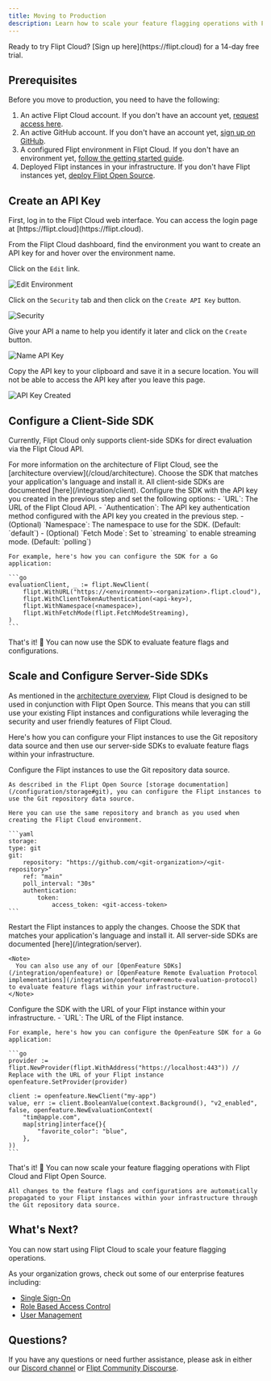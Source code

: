 ```yaml
---
title: Moving to Production
description: Learn how to scale your feature flagging operations with Flipt Cloud
---
```


<Info>
Ready to try Flipt Cloud? [Sign up here](https://flipt.cloud) for a 14-day free trial.
</Info>

## Prerequisites

Before you move to production, you need to have the following:

1. An active Flipt Cloud account. If you don't have an account yet, [request access here](https://flipt.cloud).
2. An active GitHub account. If you don't have an account yet, [sign up on GitHub](https://github.com).
3. A configured Flipt environment in Flipt Cloud. If you don't have an environment yet, [follow the getting started guide](/cloud/guides/getting-started).
4. Deployed Flipt instances in your infrastructure. If you don't have Flipt instances yet, [deploy Flipt Open Source](/installation/overview).

## Create an API Key

<Steps>
  <Step title="Login to Cloud">
  First, log in to the Flipt Cloud web interface. You can access the login page at [https://flipt.cloud](https://flipt.cloud).
  
  </Step>

  <Step title="Navigate to your Environment">

From the Flipt Cloud dashboard, find the environment you want to create an API key for and hover over the environment name.

  </Step>

  <Step title="Click on the Edit link">

Click on the `Edit` link.

![Edit Environment](/images/cloud/guides/production/edit-environment.png)

  </Step>

  <Step title="Create an API Key">

Click on the `Security` tab and then click on the `Create API Key` button.

![Security](/images/cloud/guides/production/security.png)

  </Step>

  <Step title="Name your API Key">

Give your API a name to help you identify it later and click on the `Create` button.

![Name API Key](/images/cloud/guides/production/name-api-key.png)

Copy the API key to your clipboard and save it in a secure location. You will not be able to access the API key after you leave this page.

![API Key Created](/images/cloud/guides/production/api-key-created.png)

  </Step>

</Steps>

## Configure a Client-Side SDK

Currently, Flipt Cloud only supports client-side SDKs for direct evaluation via the Flipt Cloud API.

<Note>
  For more information on the architecture of Flipt Cloud, see the
  [architecture overview](/cloud/architecture).
</Note>

<Steps>
  <Step title="Install the SDK">
    Choose the SDK that matches your application's language and install it. All client-side SDKs are documented [here](/integration/client).
  </Step>

  <Step title="Configure the SDK">
    Configure the SDK with the API key you created in the previous step and set the following options:
    - `URL`: The URL of the Flipt Cloud API.
    - `Authentication`: The API key authentication method configured with the API key you created in the previous step.
    - (Optional) `Namespace`: The namespace to use for the SDK. (Default: `default`)
    - (Optional) `Fetch Mode`: Set to `streaming` to enable streaming mode. (Default: `polling`)

    For example, here's how you can configure the SDK for a Go application:

    ```go
    evaluationClient, _ := flipt.NewClient(
        flipt.WithURL("https://<environment>-<organization>.flipt.cloud"),
        flipt.WithClientTokenAuthentication(<api-key>),
        flipt.WithNamespace(<namespace>),
        flipt.WithFetchMode(flipt.FetchModeStreaming),
    )
    ```

  </Step>

  <Step title="Use the SDK">
    That's it! 🎉 You can now use the SDK to evaluate feature flags and configurations.
  </Step>
</Steps>

## Scale and Configure Server-Side SDKs

As mentioned in the [architecture overview](/cloud/architecture), Flipt Cloud is designed to be used in conjunction with Flipt Open Source. This means that you can still use your existing Flipt instances and configurations while leveraging the security and user friendly features of Flipt Cloud.

Here's how you can configure your Flipt instances to use the Git repository data source and then use our server-side SDKs to evaluate feature flags within your infrastructure.

<Steps>
  <Step title="Configure the Flipt instances">
    Configure the Flipt instances to use the Git repository data source.

    As described in the Flipt Open Source [storage documentation](/configuration/storage#git), you can configure the Flipt instances to use the Git repository data source.

    Here you can use the same repository and branch as you used when creating the Flipt Cloud environment.

    ```yaml
    storage:
    type: git
    git:
        repository: "https://github.com/<git-organization>/<git-repository>"
        ref: "main"
        poll_interval: "30s"
        authentication:
            token:
                access_token: <git-access-token>
    ```
  </Step>

  <Step title="Restart the Flipt instances">
    Restart the Flipt instances to apply the changes.
  </Step>

  <Step title="Install the SDK">
    Choose the SDK that matches your application's language and install it. All server-side SDKs are documented [here](/integration/server).

    <Note>
      You can also use any of our [OpenFeature SDKs](/integration/openfeature) or [OpenFeature Remote Evaluation Protocol implementations](/integration/openfeature#remote-evaluation-protocol) to evaluate feature flags within your infrastructure.
    </Note>
  </Step>

  <Step title="Configure the SDK">
    Configure the SDK with the URL of your Flipt instance within your infrastructure.
    - `URL`: The URL of the Flipt instance.

    For example, here's how you can configure the OpenFeature SDK for a Go application:

    ```go
    provider := flipt.NewProvider(flipt.WithAddress("https://localhost:443")) // Replace with the URL of your Flipt instance
    openfeature.SetProvider(provider)

    client := openfeature.NewClient("my-app")
    value, err := client.BooleanValue(context.Background(), "v2_enabled", false, openfeature.NewEvaluationContext(
        "tim@apple.com",
        map[string]interface{}{
            "favorite_color": "blue",
        },
    ))
    ```

  </Step>
  <Step title="Scale">
    That's it! 🎉 You can now scale your feature flagging operations with Flipt Cloud and Flipt Open Source.

    All changes to the feature flags and configurations are automatically propagated to your Flipt instances within your infrastructure through the Git repository data source.

  </Step>
</Steps>

## What's Next?

You can now start using Flipt Cloud to scale your feature flagging operations.

As your organization grows, check out some of our enterprise features including:

- [Single Sign-On](/cloud/features/authentication#single-sign-on)
- [Role Based Access Control](/cloud/features/rbac)
- [User Management](/cloud/features/user-management)

## Questions?

If you have any questions or need further assistance, please ask in either our [Discord channel](https://flipt.io/discord) or [Flipt Community Discourse](https://community.flipt.io/c/flipt-cloud/6).
